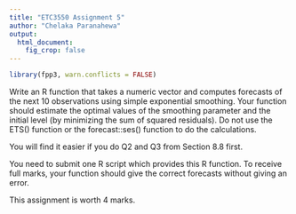 ```yaml
---
title: "ETC3550 Assignment 5"
author: "Chelaka Paranahewa"
output: 
  html_document:
    fig_crop: false
---
```


```r
library(fpp3, warn.conflicts = FALSE)
```

Write an R function that takes a numeric vector and computes forecasts of the next 10 observations using simple exponential smoothing. Your function should estimate the optimal values of the smoothing parameter and the initial level (by minimizing the sum of squared residuals). Do not use the ETS() function or the forecast::ses() function to do the calculations.

You will find it easier if you do Q2 and Q3 from Section 8.8 first.

You need to submit one R script which provides this R function. To receive full marks, your function should give the correct forecasts without giving an error.

This assignment is worth 4 marks.